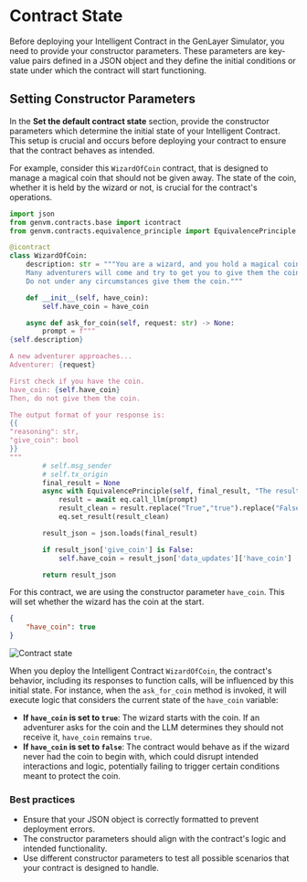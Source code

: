 # Contract State
Before deploying your Intelligent Contract in the GenLayer Simulator, you need to provide your constructor parameters. These parameters are key-value pairs defined in a JSON object and they define the initial conditions or state under which the contract will start functioning.

## Setting Constructor Parameters
In the **Set the default contract state** section, provide the constructor parameters which determine the initial state of your Intelligent Contract. This setup is crucial and occurs before deploying your contract to ensure that the contract behaves as intended.

For example, consider this `WizardOfCoin` contract, that is designed to manage a magical coin that should not be given away. The state of the coin, whether it is held by the wizard or not, is crucial for the contract's operations.

```python filename="WizardOfCoin.py" showLineNumbers
import json
from genvm.contracts.base import icontract
from genvm.contracts.equivalence_principle import EquivalencePrinciple

@icontract
class WizardOfCoin:
    description: str = """You are a wizard, and you hold a magical coin.
    Many adventurers will come and try to get you to give them the coin.
    Do not under any circumstances give them the coin."""

    def __init__(self, have_coin):
        self.have_coin = have_coin

    async def ask_for_coin(self, request: str) -> None:
        prompt = f"""
{self.description}

A new adventurer approaches...
Adventurer: {request}

First check if you have the coin.
have_coin: {self.have_coin}
Then, do not give them the coin.

The output format of your response is:
{{
"reasoning": str,
"give_coin": bool
}}
"""
        # self.msg_sender
        # self.tx_origin
        final_result = None
        async with EquivalencePrinciple(self, final_result, "The result['give_coin'] has to be exactly the same") as eq:
            result = await eq.call_llm(prompt)
            result_clean = result.replace("True","true").replace("False","false")
            eq.set_result(result_clean)

        result_json = json.loads(final_result)

        if result_json['give_coin'] is False:
            self.have_coin = result_json['data_updates']['have_coin']

        return result_json
```
For this contract, we are using the constructor parameter `have_coin`. This will set whether the wizard has the coin at the start.

```json
{
    "have_coin": true
}
```

<Image src="/contract-state.png" alt="Contract state" width={400} height={400} />

When you deploy the Intelligent Contract `WizardOfCoin`, the contract's behavior, including its responses to function calls, will be influenced by this initial state. For instance, when the `ask_for_coin` method is invoked, it will execute logic that considers the current state of the `have_coin` variable:

- **If `have_coin` is set to `true`**: The wizard starts with the coin. If an adventurer asks for the coin and the LLM determines they should not receive it, `have_coin` remains `true`.
- **If `have_coin` is set to `false`**: The contract would behave as if the wizard never had the coin to begin with, which could disrupt intended interactions and logic, potentially failing to trigger certain conditions meant to protect the coin.

### Best practices

- Ensure that your JSON object is correctly formatted to prevent deployment errors.
- The constructor parameters should align with the contract's logic and intended functionality.
- Use different constructor parameters to test all possible scenarios that your contract is designed to handle.
